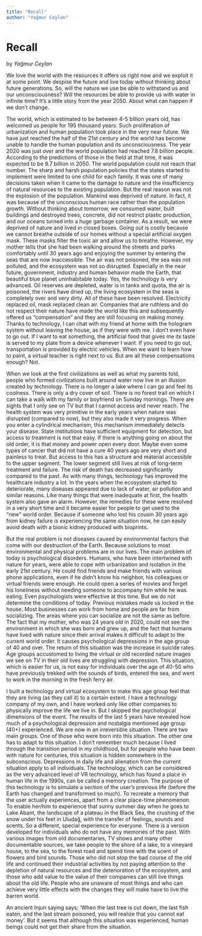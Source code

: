 ```yaml
---
title: "Recall"
author: "Yağmur Ceylan"
---
```

# Recall
by _Yağmur Ceylan_

We love the world with the resources it offers us right now and we exploit it at some point. We despise the future and live today without thinking about future generations. So, will the nature we use be able to withstand us and our unconsciousness? Will the resources be able to provide us with water in infinite time? It's a little story from the year 2050. About what can happen if we don't change.

The world, which is estimated to be between 4-5 billion years old, has welcomed us people for 195 thousand years. Such proliferation of urbanization and human population took place in the very near future. We have just reached the half of the 21st century and the world has become unable to handle the human population and its unconsciousness. The year 2020 was just over and the world population had reached 7.8 billion people. According to the predictions of those in the field at that time, it was expected to be 9.7 billion in 2050. The world population could not reach that number. The sharp and harsh population policies that the states started to implement were limited to one child for each family. It was one of many decisions taken when it came to the damage to nature and the insufficiency of natural resources to the existing population. But the real reason was not the explosion of the population. Mankind was deprived of nature. In fact, it was because of the unconscious human race rather than the population growth. Without thinking about tomorrow, we consumed water, built buildings and destroyed trees, concrete, did not restrict plastic production, and our oceans turned into a huge garbage container. As a result, we were deprived of nature and lived in closed boxes. Going out is costly because we cannot breathe outside of our homes without a special artificial oxygen mask. These masks filter the toxic air and allow us to breathe. However, my mother tells that she had been walking around the streets and parks comfortably until 30 years ago and enjoying the summer by entering the seas that are now inaccessible. The air was not poisoned, the sea was not polluted, and the ecosystem was not so disrupted. Especially in the near future, government, industry and human behavior made the Earth, that beautiful blue planet uninhabitable today. Yes, the technology is very advanced. Oil reserves are depleted, water is in tanks and quota, the air is poisoned, the rivers have dried up, the living ecosystem in the seas is completely over and very dirty. All of these have been resolved. Electricity replaced oil, mask replaced clean air. Companies that are ruthless and do not respect their nature have made the world like this and subsequently offered us "compensation" and they are still focusing on making money. Thanks to technology, I can chat with my friend at home with the hologram system without leaving the house, as if they were with me. I don't even have to go out. If I want to eat something, the artificial food that gives me its taste is served to my plate from a device whenever I want. If you need to go out, transportation is provided by electric vehicles. When we want to learn how to paint, a virtual teacher is right next to us. 
But are all these compensations enough? Not.

When we look at the first civilizations as well as what my parents told, people who formed civilizations built around water now live in an illusion created by technology. There is no longer a lake where I can go and feel its coolness. There is only a dry cover of soil. There is no forest trail on which I can take a walk with my family or boyfriend on Sunday mornings. There are sights that I only see on TV but that I cannot access and never reach. The health system was very primitive in the early years when nature was disrupted (compared to now), but they also made it very progress. When you enter a cylindrical mechanism, this mechanism immediately detects your disease. State institutions have sufficient equipment for detection, but access to treatment is not that easy. If there is anything going on about the old order, it is that money and power open every door. Maybe even some types of cancer that did not have a cure 40 years ago are very short and painless to treat. But access to this has a structure and material accessible to the upper segment. The lower segment still lives at risk of long-term treatment and failure. The risk of death has decreased significantly compared to the past. As with many things, technology has improved the healthcare industry a lot. In the years when the ecosystem started to deteriorate, many diseases appeared due to lack of water, air pollution and similar reasons. Like many things that were inadequate at first, the health system also gave an alarm. However, the remedies for these were resolved in a very short time and it became easier for people to get used to the "new" world order. Because if someone who lost his cousin 30 years ago from kidney failure is experiencing the same situation now, he can easily avoid death with a bionic kidney produced with bioprints.

But the real problem is not diseases caused by environmental factors that come with our destruction of the Earth. Because solutions to most environmental and physical problems are in our lives. The main problem of today is psychological disorders. Humans, who have been intertwined with nature for years, were able to cope with urbanization and isolation in the early 21st century. He could find friends and make friends with various phone applications, even if he didn't know his neighbor, his colleagues or virtual friends were enough. He could open a series of movies and forget his loneliness without needing someone to accompany him while he was eating. Even psychologists were effective at this time. But we do not determine the conditions of today. Previous mistakes made us locked in the house. Most businesses can work from home and people are far from socializing. The areas where you can socialize are not the same as before. The fact that my mother, who was 24 years old in 2020, could not see the environment in which she was born and grew up, and the fact that humans have lived with nature since their arrival makes it difficult to adapt to the current world order. It causes psychological depressions in the age group of 40 and over. The return of this situation was the increase in suicide rates. Age groups accustomed to living the virtual or old recorded nature images we see on TV in their old lives are struggling with depression. This situation, which is easier for us, is not easy for individuals over the age of 40-50 who have previously trekked with the sounds of birds, entered the sea, and went to work in the morning in the fresh ferry air.

I built a technology and virtual ecosystem to make this age group feel that they are living (as they call it) to a certain extent. I have a technology company of my own, and I have worked only like other companies to physically improve the life we live in. But I skipped the psychological dimensions of the event. The results of the last 5 years have revealed how much of a psychological depression and nostalgia mentioned age group (40+) experienced. We are now in an irreversible situation. There are two main groups. One of those who were born into this situation. The other one has to adapt to this situation. I don't remember much because I lived through the transition period in my childhood, but for people who have been with nature for centuries, this situation is hidden somewhere in the subconscious. Depressions in daily life and alienation from the current situation apply to all individuals. The technology, which can be considered as the very advanced level of VR technology, which has found a place in human life in the 1990s, can be called a memory creation. The purpose of this technology is to simulate a section of the user's previous life (before the Earth has changed and transformed so much). To recreate a memory that the user actually experiences, apart from a clear place-time phenomenon. To enable her/him to experience that sunny summer day when he goes to Lake Abant, the landscape of a plateau in the Black Sea, the crushing of the snow under his feet in Uludağ, with the transfer of feelings, sounds and scents. So a different, special experience for everyone. There is a version developed for individuals who do not have any memories of the past. With various images from old documentaries, TV shows and many other documentable sources, we take people to the shore of a lake, to a vineyard house, to the sea, to the forest road and spend time with the scent of flowers and bird sounds. Those who did not stop the bad course of the old life and continued their industrial activities by not paying attention to the depletion of natural resources and the deterioration of the ecosystem, and those who add value to the value of their companies can still live things about the old life. People who are unaware of most things and who can achieve very little effects with the changes they will make have to live the barren world. 

An ancient Injun saying says; ‘When the last tree is cut down, the last fish eaten, and the last stream poisoned, you will realize that you cannot eat money’. But it seems that although this situation was experienced, human beings could not get their share from the situation.

